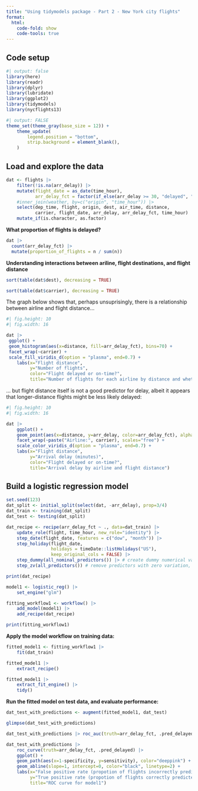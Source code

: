 ```yaml
---
title: "Using tidymodels package - Part 2 - New York city flights"
format:
  html:
    code-fold: show
    code-tools: true
---
```


## Code setup
```r
#| output: false
library(here)
library(readr)
library(dplyr)
library(lubridate)
library(ggplot2)
library(tidymodels)
library(nycflights13)
```

```r
#| output: FALSE
theme_set(theme_gray(base_size = 12)) + 
    theme_update(
        legend.position = "bottom",
        strip.background = element_blank(),
    )
```

## Load and explore the data
```r
dat <- flights |>
    filter(!is.na(arr_delay)) |>
    mutate(flight_date = as_date(time_hour),
           arr_delay_fct = factor(if_else(arr_delay >= 30, "delayed", "ontime"))) |>
    #inner_join(weather, by=c("origin", "time_hour")) |>
    select(dep_time, flight, origin, dest, air_time, distance, 
           carrier, flight_date, arr_delay, arr_delay_fct, time_hour) |>
    mutate_if(is.character, as.factor)
```

**What proportion of flights is delayed?**

```r
dat |>
  count(arr_delay_fct) |>
  mutate(proportion_of_flights = n / sum(n))
```

**Understanding interactions between ariline, flight destinations, and flight distance**

```r
sort(table(dat$dest), decreasing = TRUE)
```

```r
sort(table(dat$carrier), decreasing = TRUE)
```

The graph below shows that, perhaps unsuprisingly, there is a relationship between airline and flight distance...

```r
#| fig.height: 10
#| fig.width: 16

dat |>
 ggplot() +
 geom_histogram(aes(x=distance, fill=arr_delay_fct), bins=70) +
 facet_wrap(~carrier) +
 scale_fill_viridis_d(option = "plasma", end=0.7) +
    labs(x="Flight distance",
         y="Number of flights",
         color="Flight delayed or on-time?",
         title="Number of flights for each airline by distance and whether delayed or not")
```

... but flight distance itself is not a good predictor for delay, albeit it appears that longer-distance flights might be less likely delayed:
```r
#| fig.height: 10
#| fig.width: 16

dat |>
    ggplot() +
    geom_point(aes(x=distance, y=arr_delay, color=arr_delay_fct), alpha=0.2) +
    facet_wrap(~paste("Airline:", carrier), scales="free") +
    scale_color_viridis_d(option = "plasma", end=0.7) +
    labs(x="Flight distance",
         y="Arrival delay (minutes)",
         color="Flight delayed or on-time?",
         title="Arrival delay by airline and flight distance")
```

## Build a logistic regression model

```r
set.seed(123)
dat_split <- initial_split(select(dat, -arr_delay), prop=3/4)
dat_train <- training(dat_split)
dat_test <- testing(dat_split)
```

```r
dat_recipe <- recipe(arr_delay_fct ~ ., data=dat_train) |>
    update_role(flight, time_hour, new_role="identity") |>
    step_date(flight_date, features = c("dow", "month")) |>
    step_holiday(flight_date, 
                 holidays = timeDate::listHolidays("US"), 
                 keep_original_cols = FALSE) |>
    step_dummy(all_nominal_predictors()) |> # create dummy numerical variables out of factor columns
    step_zv(all_predictors()) # remove predictors with zero variation, i.e. single-valued columns

print(dat_recipe)
```

```r
model1 <- logistic_reg() |>
    set_engine("glm")

fitting_workflow1 <- workflow() |>
    add_model(model1) |>
    add_recipe(dat_recipe)

print(fitting_workflow1)
```

**Apply the model workflow on training data:**
```r
fitted_model1 <- fitting_workflow1 |>
    fit(dat_train)
```

```r
fitted_model1 |>
    extract_recipe()
```

```r
fitted_model1 |>
    extract_fit_engine() |>
    tidy()
```

**Run the fitted model on test data, and evaluate performance:**
```r
dat_test_with_predictions <- augment(fitted_model1, dat_test)
```

```r
glimpse(dat_test_with_predictions)

dat_test_with_predictions |> roc_auc(truth=arr_delay_fct, .pred_delayed)
```

```r
dat_test_with_predictions |>
    roc_curve(truth=arr_delay_fct, .pred_delayed) |>
    ggplot() +
    geom_path(aes(x=1-specificity, y=sensitivity), color="deeppink") +
    geom_abline(slope=1, intercept=0, color="black", linetype=2) +
    labs(x="False positive rate (propotion of flights incorrectly predicted as delayed)",
         y="True positive rate (propotion of flights correctly predicted as delayed)",
         title="ROC curve for model1")
```